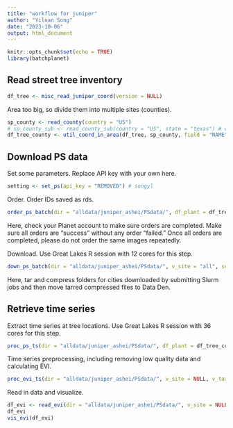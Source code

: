```yaml
---
title: "workflow for juniper"
author: "Yiluan Song"
date: "2023-10-06"
output: html_document
---
```


```r
knitr::opts_chunk$set(echo = TRUE)
library(batchplanet)
```

## Read street tree inventory

```r
df_tree <- misc_read_juniper_coord(version = NULL)
```

Area too big, so divide them into multiple sites (counties).
```r
sp_county <- read_county(country = "US")
# sp_county_sub <- read_county_sub(country = "US", state = "texas") # county subdivision not used
df_tree_county <- util_coord_in_area(df_tree, sp_county, field = "NAME")
```

## Download PS data
Set some parameters. Replace API key with your own here.
```r
setting <- set_ps(api_key = "REMOVED") # songyl
```

Order. Order IDs saved as rds.
```r
order_ps_batch(dir = "alldata/juniper_ashei/PSdata/", df_plant = df_tree_county, v_site = NULL, setting = setting)
```

Here, check your Planet account to make sure orders are completed. Make sure all orders are "success" without any order "failed." Once all orders are completed, please do not order the same images repeatedly.

Download. Use Great Lakes R session with 12 cores for this step.
```r
down_ps_batch(dir = "alldata/juniper_ashei/PSdata/", v_site = "all", setting = setting)
```
Here, tar and compress folders for cities downloaded by submitting Slurm jobs and then move tarred compressed files to Data Den.

## Retrieve time series

Extract time series at tree locations. Use Great Lakes R session with 36 cores for this step.
```r
proc_ps_ts(dir = "alldata/juniper_ashei/PSdata/", df_plant = df_tree_county, v_site = NULL, v_taxa = "Juniper ashei")
```

Time series preprocessing, including removing low quality data and calculating EVI.
```r
proc_evi_ts(dir = "alldata/juniper_ashei/PSdata/", v_site = NULL, v_taxa = "Juniper ashei")
```

Read in data and visualize.
```r
df_evi <- read_evi(dir = "alldata/juniper_ashei/PSdata/", v_site = NULL, v_taxa = "Juniper ashei")
df_evi
vis_evi(df_evi)
```

